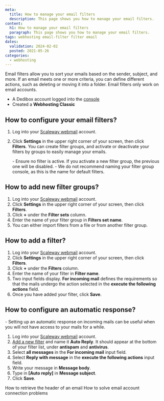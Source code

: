 ```yaml
---
meta:
  title: How to manage your email filters
  description: This page shows you how to manage your email filters. 
content:
  h1: How to manage your email filters
  paragraph: This page shows you how to manage your email filters. 
tags: webhosting email-filter filter email 
dates:
  validation: 2024-02-02
  posted: 2021-05-26
categories:
  - webhosting
---
```


<Macro id="webhosting-online" />

Email filters allow you to sort your emails based on the sender, subject, and more. If an email meets one or more criteria, you can define different actions, such as deleting or moving it into a folder. Email filters only work on email accounts.

<Macro id="requirements" />

- A Dedibox account logged into the [console](https://console.online.net)
- Created a **Webhosting Classic**

## How to configure your email filters? 

1. Log into your [Scaleway webmail](https://webmail.online.net/) account.
2. Click **Settings** in the upper right corner of your screen, then click **Filters**. You can create filter groups, and activate or deactivate your filters by groups to easily manage your emails.
    
    <Message type="important">
    - Ensure no filter is active. If you activate a new filter group, the previous one will be disabled.
    - We do not recommend naming your filter group console, as this is the name for default filters.

    </Message>

## How to add new filter groups?

1. Log into your [Scaleway webmail](https://webmail.online.net/) account.
2. Click **Settings** in the upper right corner of your screen, then click **Filters**.
3. Click **+** under the **Filter sets** column. 
4. Enter the name of your filter group in **Filters set name**. 
5. You can either import filters from a file or from another filter group. 

## How to add a filter?

1. Log into your [Scaleway webmail](https://webmail.online.net/) account.
2. Click **Settings** in the upper right corner of your screen, then click **Filters**.
3. Click **+** under the **Filters** column.
4. Enter the name of your filter in **Filter name**.
5. Two input fields display. **For incoming mail** defines the requirements so that the mails undergo the action selected in the **execute the following actions** field.
6. Once you have added your filter, click **Save**.

## How to configure an automatic response?

<Message type="important">
  - Setting up an automatic response on incoming mails can be useful when you will not have access to your mails for a while.
</Message>

1. Log into your [Scaleway webmail](https://webmail.online.net/) account.
2. [Add a new filter](#how-to-add-a-filter) and name it **Auto Reply**. It should appear at the bottom of your filter list, under **antispam** and **antivirus**.
3. Select **all messages** in the **For incoming mail** input field.
4. Select **Reply with message** in the **execute the following actions** input field.
5. Write your message in **Message body**.
6. Type in **[Auto reply]** in **Message subject**.
    <Lightbox src="scaleway_auto_reply1.webp" />
7. Click **Save**.


<Navigation title="See also">
  <PreviousButton to="/dedibox-console/classic-hosting/how-to/retrieve-headers-of-email/">How to retrieve the header of an email</PreviousButton>
  <NextButton to="/dedibox-console/classic-hosting/how-to/solve-email-account-connection-problems/">How to solve email account connection problems</NextButton>
</Navigation> 